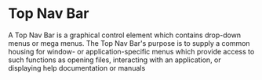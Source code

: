 
# Top Nav Bar
A Top Nav Bar is a graphical control element which contains drop-down menus or mega menus. The Top Nav Bar's purpose is to supply a common housing for window- or application-specific menus which provide access to such functions as opening files, interacting with an application, or displaying help documentation or manuals

<Tabs>
    <Tabs.Tab title="Overview" ><Overview components={props.components} /></Tabs.Tab>
    <Tabs.Tab title="Guidelines" ><Guidelines components={props.components} /></Tabs.Tab>
    <Tabs.Tab title="APIs" ><Api components={props.components} /></Tabs.Tab>
</Tabs>
